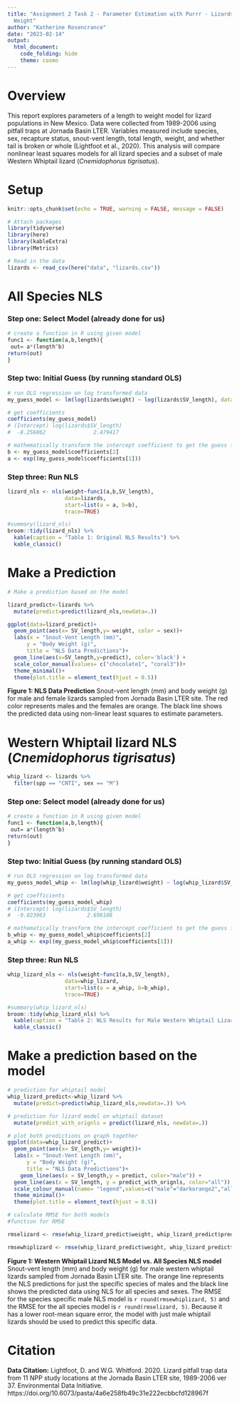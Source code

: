 ```yaml
---
title: "Assignment 2 Task 2 - Parameter Estimation with Purrr - Lizards Length to
  Weight"
author: "Katherine Rosencrance"
date: "2023-02-14"
output:
  html_document: 
    code_folding: hide
    theme: cosmo
---
```

# Overview
This report explores parameters of a length to weight model for lizard populations in New Mexico. Data were collected from 1989-2006 using pitfall traps at Jornada Basin LTER. Variables measured include species, sex, recapture status, snout-vent length, total length, weight, and whether tail is broken or whole (Lightfoot et al., 2020). This analysis will compare nonlinear least squares models for all lizard species and a subset of male Western Whiptail lizard (*Cnemidophorus tigrisatus*). 

# Setup
```r
knitr::opts_chunk$set(echo = TRUE, warning = FALSE, message = FALSE)

# Attach packages
library(tidyverse)
library(here)
library(kableExtra)
library(Metrics)


```

```r
# Read in the data
lizards <- read_csv(here("data", "lizards.csv"))
```

# All Species NLS
\begin{equation}
\hat{W}=a(SVL)^b
\end{equation}

### Step one: Select Model (already done for us)
```r
# create a function in R using given model
func1 <- function(a,b,length){
 out= a*(length^b)
return(out)
}
```

### Step two: Initial Guess (by running standard OLS)
```r
# run OLS regression on log transformed data
my_guess_model <- lm(log(lizards$weight) ~ log(lizards$SV_length), data = lizards)

# get coefficients
coefficients(my_guess_model)
# (Intercept) log(lizards$SV_length) 
#  -8.256862               2.479417

# mathematically transform the intercept coefficient to get the guess for parameter a
b <- my_guess_model$coefficients[2]
a <- exp((my_guess_model$coefficients[1]))
```

### Step three: Run NLS
```r
lizard_nls <- nls(weight~func1(a,b,SV_length),
                  data=lizards,
                  start=list(a = a, b=b),
                  trace=TRUE)

#summary(lizard_nls)
broom::tidy(lizard_nls) %>% 
  kable(caption = "Table 1: Original NLS Results") %>% 
  kable_classic()
```
# Make a Prediction
```r
# Make a prediction based on the model

lizard_predict<-lizards %>% 
  mutate(predict=predict(lizard_nls,newdata=.))

ggplot(data=lizard_predict)+
  geom_point(aes(x= SV_length,y= weight, color = sex))+
  labs(x = "Snout-Vent Length (mm)",
      y = "Body Weight (g)",
      title = "NLS Data Predictions")+
  geom_line(aes(x=SV_length,y=predict), color='black') +
  scale_color_manual(values= c("chocolate1", "coral3"))+
  theme_minimal()+
  theme(plot.title = element_text(hjust = 0.5))
```

**Figure 1: NLS Data Prediction** Snout-vent length (mm) and body weight (g) for male and female lizards sampled from Jornada Basin LTER site. The red color represents males and the females are orange. The black line shows the predicted data using non-linear least squares to estimate parameters. 

# Western Whiptail lizard NLS (*Cnemidophorus tigrisatus*)
```r
whip_lizard <- lizards %>% 
  filter(spp == "CNTI", sex == "M")
```

### Step one: Select model (already done for us)
```r
# create a function in R using given model
func1 <- function(a,b,length){
 out= a*(length^b)
return(out)
}
```

### Step two: Initial Guess (by running standard OLS)
```r
# run OLS regression on log transformed data
my_guess_model_whip <- lm(log(whip_lizard$weight) ~ log(whip_lizard$SV_length), data = whip_lizard)

# get coefficients
coefficients(my_guess_model_whip)
# (Intercept) log(lizards$SV_length) 
#  -9.023963             2.698108

# mathematically transform the intercept coefficient to get the guess for parameter a
b_whip <- my_guess_model_whip$coefficients[2]
a_whip <- exp((my_guess_model_whip$coefficients[1]))
```

### Step three: Run NLS
```r
whip_lizard_nls <- nls(weight~func1(a,b,SV_length),
                  data=whip_lizard,
                  start=list(a = a_whip, b=b_whip),
                  trace=TRUE)

#summary(whip_lizard_nls)
broom::tidy(whip_lizard_nls) %>% 
  kable(caption = "Table 2: NLS Results for Male Western Whiptail Lizard Subset") %>% 
  kable_classic()
```
# Make a prediction based on the model
```r
# prediction for whiptail model
whip_lizard_predict<-whip_lizard %>% 
  mutate(predict=predict(whip_lizard_nls,newdata=.)) %>% 

# prediction for lizard model on whiptail dataset
  mutate(predict_with_orignls = predict(lizard_nls, newdata=.))

# plot both predictions on graph together
ggplot(data=whip_lizard_predict)+
  geom_point(aes(x= SV_length,y= weight))+
  labs(x = "Snout-Vent Length (mm)",
      y = "Body Weight (g)",
      title = "NLS Data Predictions")+
    geom_line(aes(x = SV_length,y = predict, color="male")) +
  geom_line(aes(x = SV_length, y = predict_with_orignls, color="all")) +
  scale_colour_manual(name= "legend",values=c("male"="darkorange2","all"= "darkslategray")) +
  theme_minimal()+
  theme(plot.title = element_text(hjust = 0.5))

# calculate RMSE for both models
#function for RMSE

rmselizard <- rmse(whip_lizard_predict$weight, whip_lizard_predict$predict_with_orignls)

rmsewhiplizard <- rmse(whip_lizard_predict$weight, whip_lizard_predict$predict)


```

**Figure 1: Western Whiptail Lizard NLS Model vs. All Species NLS model** Snout-vent length (mm) and body weight (g) for male western whiptail lizards sampled from Jornada Basin LTER site. The orange line represents the NLS predictions for just the specific species of males and the black line shows the predicted data using NLS for all species and sexes. The RMSE for the species specific male NLS model is `r round(rmsewhiplizard, 5)`  and the RMSE for the all species model is `r round(rmselizard, 5)`. Because it has a lower root-mean square error, the model with just male whiptail lizards should be used to predict this specific data.

# Citation

**Data Citation:** Lightfoot, D. and W.G. Whitford. 2020. Lizard pitfall trap data from 11 NPP study locations at the Jornada Basin LTER site, 1989-2006 ver 37. Environmental Data Initiative. https://doi.org/10.6073/pasta/4a6e258fb49c31e222ecbbcfd128967f